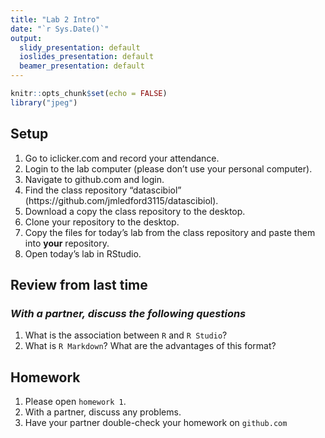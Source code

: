 ```yaml
---
title: "Lab 2 Intro"
date: "`r Sys.Date()`"
output:
  slidy_presentation: default
  ioslides_presentation: default
  beamer_presentation: default
---
```


```r
knitr::opts_chunk$set(echo = FALSE)
library("jpeg")
```

## Setup
1. Go to iclicker.com and record your attendance.
2. Login to the lab computer (please don't use your personal computer).  
3. Navigate to github.com and login.  
4. Find the class repository "datascibiol" (https://github.com/jmledford3115/datascibiol).  
5. Download a copy the class repository to the desktop.  
6. Clone your repository to the desktop.  
7. Copy the files for today's lab from the class repository and paste them into **your** repository.  
8. Open today's lab in RStudio.  

## Review from last time
### *With a partner, discuss the following questions*
1. What is the association between `R` and `R Studio`?  
2. What is `R Markdown`? What are the advantages of this format?  

## Homework
1. Please open `homework 1`.  
2. With a partner, discuss any problems.  
3. Have your partner double-check your homework on `github.com`